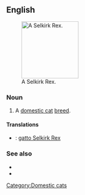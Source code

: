 ==English==
[[File:Selkirk Rex.jpg|thumb|right|150px|A Selkirk Rex.]]
===Noun===
{{en-noun|es|sg=[[Selkirk]] [[Rex]]}}

# A [[domestic cat]] [[breed]].

====Translations====
{{checktrans-top}}
*{{ttbc|Italian}}: [[gatto Selkirk Rex]]
{{checktrans-mid}}

{{checktrans-bottom}}

===See also===
*{{pedia|Selkirk Rex}}
*{{commonslite|Category:Selkirk Rex}}

[[Category:Domestic cats]]